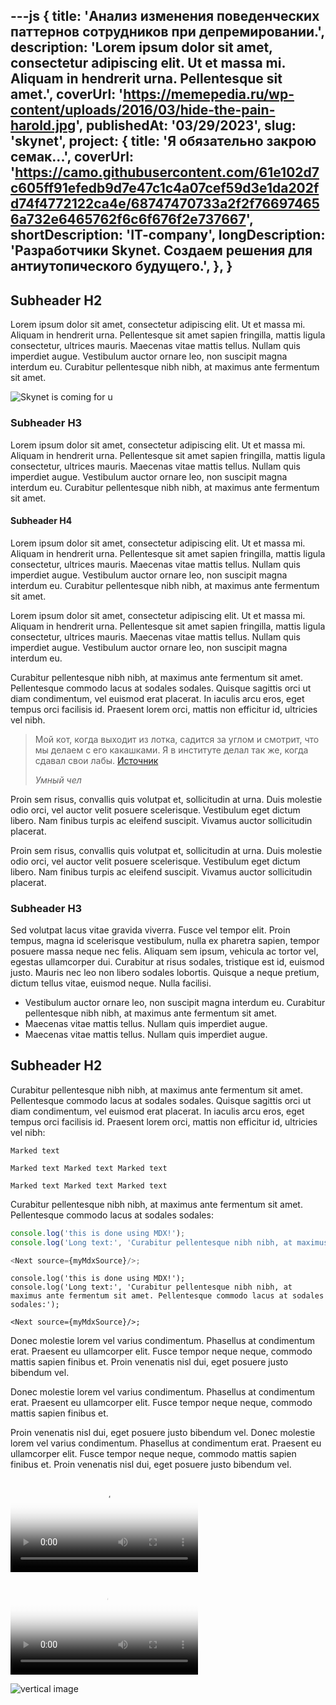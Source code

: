 ---js
{
    title: 'Анализ изменения поведенческих паттернов сотрудников при депремировании.',
    description: 'Lorem ipsum dolor sit amet, consectetur adipiscing elit. Ut et massa mi. Aliquam in hendrerit urna. Pellentesque sit amet.',
    coverUrl: 'https://memepedia.ru/wp-content/uploads/2016/03/hide-the-pain-harold.jpg',
    publishedAt: '03/29/2023',
    slug: 'skynet',
    project: {
            title: 'Я обязательно закрою семак...',
            coverUrl: 'https://camo.githubusercontent.com/61e102d7c605ff91efedb9d7e47c1c4a07cef59d3e1da202fd74f4772122ca4e/68747470733a2f2f766974656a732e6465762f6c6f676f2e737667',
            shortDescription: 'IT-company',
            longDescription: 'Разработчики Skynet. Создаем решения для антиутопического будущего.',
        },
}
---
## Subheader H2

Lorem ipsum dolor sit amet, consectetur adipiscing elit. Ut et massa mi. Aliquam in hendrerit urna. Pellentesque sit
amet sapien fringilla, mattis ligula consectetur, ultrices mauris. Maecenas vitae mattis tellus. Nullam quis imperdiet
augue. Vestibulum auctor ornare leo, non suscipit magna interdum eu. Curabitur pellentesque nibh nibh, at maximus ante
fermentum sit amet.

![Skynet is coming for u](https://upload.wikimedia.org/wikipedia/commons/thumb/4/4d/Skynet_Terminator_logo.png/1200px-Skynet_Terminator_logo.png)

### Subheader H3

Lorem ipsum dolor sit amet, consectetur adipiscing elit. Ut et massa mi. Aliquam in hendrerit urna. Pellentesque sit
amet sapien fringilla, mattis ligula consectetur, ultrices mauris. Maecenas vitae mattis tellus. Nullam quis imperdiet
augue. Vestibulum auctor ornare leo, non suscipit magna interdum eu. Curabitur pellentesque nibh nibh, at maximus ante
fermentum sit amet.

#### Subheader H4

Lorem ipsum dolor sit amet, consectetur adipiscing elit. Ut et massa mi. Aliquam in hendrerit urna. Pellentesque sit
amet sapien fringilla, mattis ligula consectetur, ultrices mauris. Maecenas vitae mattis tellus. Nullam quis imperdiet
augue. Vestibulum auctor ornare leo, non suscipit magna interdum eu. Curabitur pellentesque nibh nibh, at maximus ante
fermentum sit amet.

<Note body="Lorem ipsum dolor sit amet, consectetur adipiscing elit. Ut et massa mi. Aliquam in hendrerit urna.
Pellentesque sit amet sapien fringilla, mattis ligula consectetur, ultrices mauris. Maecenas vitae mattis tellus. Nullam
quis imperdiet augue. Vestibulum auctor ornare leo, non suscipit magna interdum eu. Curabitur pellentesque nibh nibh, at
maximus ante fermentum sit amet."/>

Lorem ipsum dolor sit amet, consectetur adipiscing elit. Ut et massa mi. Aliquam in hendrerit urna. Pellentesque sit
amet sapien fringilla, mattis ligula consectetur, ultrices mauris. Maecenas vitae mattis tellus. Nullam quis imperdiet
augue. Vestibulum auctor ornare leo, non suscipit magna interdum eu.

Curabitur pellentesque nibh nibh, at maximus ante fermentum sit amet. Pellentesque commodo lacus at sodales sodales.
Quisque sagittis orci ut diam condimentum, vel euismod erat placerat. In iaculis arcu eros, eget tempus orci facilisis
id. Praesent lorem orci, mattis non efficitur id, ultricies vel nibh.

> Мой кот, когда выходит из лотка, садится за углом и смотрит, что мы делаем с его какашками.
> Я в институте делал так же, когда сдавал свои лабы. [Источник](https://www.anekdot.ru/)
>
><cite>Умный чел</cite>

Proin sem risus, convallis quis volutpat et, sollicitudin at urna. Duis molestie odio orci, vel auctor velit posuere
scelerisque. Vestibulum eget dictum libero. Nam finibus turpis ac eleifend suscipit. Vivamus auctor sollicitudin
placerat.

Proin sem risus, convallis quis volutpat et, sollicitudin at urna. Duis molestie odio orci, vel auctor velit posuere
scelerisque. Vestibulum eget dictum libero. Nam finibus turpis ac eleifend suscipit. Vivamus auctor sollicitudin
placerat.

### Subheader H3

Sed volutpat lacus vitae gravida viverra. Fusce vel tempor elit. Proin tempus, magna id scelerisque vestibulum, nulla ex
pharetra sapien, tempor posuere massa neque nec felis. Aliquam sem ipsum, vehicula ac tortor vel, egestas ullamcorper
dui. Curabitur at risus sodales, tristique est id, euismod justo. Mauris nec leo non libero sodales lobortis. Quisque a
neque pretium, dictum tellus vitae, euismod neque. Nulla facilisi.

- Vestibulum auctor ornare leo, non suscipit magna interdum eu. Curabitur pellentesque nibh nibh, at maximus ante
  fermentum sit amet.
- Maecenas vitae mattis tellus. Nullam quis imperdiet augue.
- Maecenas vitae mattis tellus. Nullam quis imperdiet augue.

## Subheader H2

Curabitur pellentesque nibh nibh, at maximus ante fermentum sit amet. Pellentesque commodo lacus at sodales sodales.
Quisque sagittis orci ut diam condimentum, vel euismod erat placerat. In iaculis arcu eros, eget tempus orci facilisis
id. Praesent lorem orci, mattis non efficitur id, ultricies vel nibh:

`Marked text`

`Marked text Marked text Marked text`

`Marked text Marked text Marked text`

Curabitur pellentesque nibh nibh, at maximus ante fermentum sit amet. Pellentesque commodo lacus at sodales sodales:

```typescript jsx
console.log('this is done using MDX!');
console.log('Long text:', 'Curabitur pellentesque nibh nibh, at maximus ante fermentum sit amet. Pellentesque commodo lacus at sodales sodales:');

<Next source={myMdxSource}/>;
```

```
console.log('this is done using MDX!');
console.log('Long text:', 'Curabitur pellentesque nibh nibh, at maximus ante fermentum sit amet. Pellentesque commodo lacus at sodales sodales:');

<Next source={myMdxSource}/>;
```

Donec molestie lorem vel varius condimentum. Phasellus at condimentum erat. Praesent eu ullamcorper elit. Fusce tempor
neque neque, commodo mattis sapien finibus et. Proin venenatis nisl dui, eget posuere justo bibendum vel.

<CollapsableSection label="Summary">
Donec molestie lorem vel varius condimentum. Phasellus at condimentum erat. Praesent eu ullamcorper elit. Fusce tempor
neque neque, commodo mattis sapien finibus et.

Proin venenatis nisl dui, eget posuere justo bibendum vel.
Donec molestie lorem vel varius condimentum. Phasellus at condimentum erat. Praesent eu ullamcorper elit. Fusce tempor
neque neque, commodo mattis sapien finibus et. Proin venenatis nisl dui, eget posuere justo bibendum vel.
</CollapsableSection>

<Video
poster="https://wicando.dev.thewhite.ru/videos/main-video-demo-preview.jpeg"
src="https://wicando.dev.thewhite.ru/videos/main-video-demo.mp4"
/>

<Video
src="https://d21ozv67drxbfu.cloudfront.net/appietoday.test/media/2017/09/04/asset-1175875-1504515710530864.mp4"
poster="empty"
/>

![vertical image](https://wicando.dev.thewhite.ru/videos/main-video-demo-preview.jpeg)
